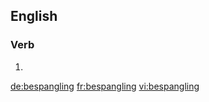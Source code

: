 
==English==

===Verb===
{{head|en|present participle}}

# {{present participle of|bespangle|lang=en}}

[[de:bespangling]]
[[fr:bespangling]]
[[vi:bespangling]]